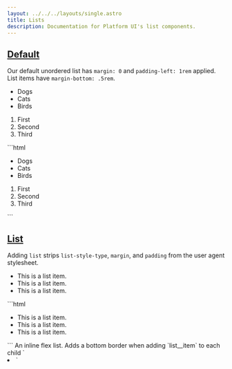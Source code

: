 ```yaml
---
layout: ../../../layouts/single.astro
title: Lists
description: Documentation for Platform UI's list components.
---
```


## [Default](#default)

Our default unordered list has `margin: 0` and `padding-left: 1rem` applied. List items have `margin-bottom: .5rem`.

<ul>
  <li>Dogs</li>
  <li>Cats</li>
  <li>Birds</li>
</ul>
<div class="my-3"></div>
<ol>
  <li>First</li>
  <li>Second</li>
  <li>Third</li>
</ol>

<Codemarkup>
```html
<!-- Unordered List -->
<ul>
  <li>Dogs</li>
  <li>Cats</li>
  <li>Birds</li>
</ul>

<!-- Ordered List -->
<ol>
  <li>First</li>
  <li>Second</li>
  <li>Third</li>
</ol>
```
</Codemarkup>


## [List](#list)

Adding `list` strips `list-style-type`, `margin`, and `padding` from the user agent stylesheet.

<Codedemo>
<ul class="list">
  <li>This is a list item.</li>
  <li>This is a list item.</li>
  <li>This is a list item.</li>
</ul>
</Codedemo>

<Codemarkup>
```html
<ul class="list">
   <li>This is a list item.</li>
   <li>This is a list item.</li>
   <li>This is a list item.</li>
 </ul>
```
</Codemarkup>

<Modifiers>
  <Modifiersrow modifier="list--inline">
    An inline flex list.
  </Modifiersrow>
  <Modifiersrow modifier="list--bordered">
    Adds a bottom border when adding `list__item` to each child `<li>`
  </Modifiersrow>
</Modifiers>